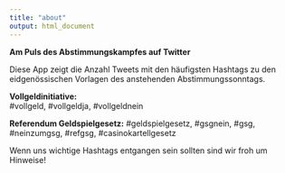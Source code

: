```yaml
---
title: "about"
output: html_document
---
```


**Am Puls des Abstimmungskampfes auf Twitter**

Diese App zeigt die Anzahl Tweets mit den häufigsten Hashtags zu den eidgenössischen Vorlagen des anstehenden Abstimmungssonntags.

**Vollgeldinitiative:**<br> #vollgeld, #vollgeldja, #vollgeldnein

**Referendum Geldspielgesetz:** #geldspielgesetz, #gsgnein, #gsg, #neinzumgsg, #refgsg, #casinokartellgesetz

Wenn uns wichtige Hashtags entgangen sein sollten sind wir froh um Hinweise!

